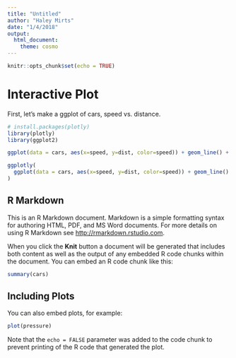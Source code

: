```yaml
---
title: "Untitled"
author: "Haley Mirts"
date: "1/4/2018"
output: 
  html_document: 
    theme: cosmo
---
```


```r
knitr::opts_chunk$set(echo = TRUE)
```

# Interactive Plot
First, let's make a ggplot of cars, speed vs. distance. 

```r
# install.packages(plotly)
library(plotly)
library(ggplot2)

ggplot(data = cars, aes(x=speed, y=dist, color=speed)) + geom_line() + geom_point(alpha=0.3)
```


```r
ggplotly(
  ggplot(data = cars, aes(x=speed, y=dist, color=speed)) + geom_line() + geom_point(alpha=0.3)
)
```



## R Markdown

This is an R Markdown document. Markdown is a simple formatting syntax for authoring HTML, PDF, and MS Word documents. For more details on using R Markdown see <http://rmarkdown.rstudio.com>.

When you click the **Knit** button a document will be generated that includes both content as well as the output of any embedded R code chunks within the document. You can embed an R code chunk like this:

```r
summary(cars)
```

## Including Plots

You can also embed plots, for example:

```r
plot(pressure)
```

Note that the `echo = FALSE` parameter was added to the code chunk to prevent printing of the R code that generated the plot.
